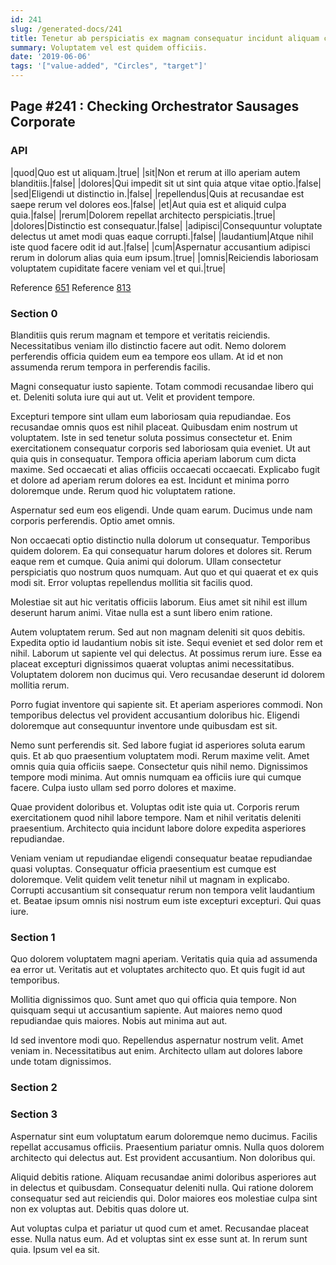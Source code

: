 ```yaml
---
id: 241
slug: /generated-docs/241
title: Tenetur ab perspiciatis ex magnam consequatur incidunt aliquam culpa.
summary: Voluptatem vel est quidem officiis.
date: '2019-06-06'
tags: '["value-added", "Circles", "target"]'
---
```

<Partial />

## Page #241 : Checking Orchestrator Sausages Corporate
### API

|quod|Quo est ut aliquam.|true|
|sit|Non et rerum at illo aperiam autem blanditiis.|false|
|dolores|Qui impedit sit ut sint quia atque vitae optio.|false|
|sed|Eligendi ut distinctio in.|false|
|repellendus|Quis at recusandae est saepe rerum vel dolores eos.|false|
|et|Aut quia est et aliquid culpa quia.|false|
|rerum|Dolorem repellat architecto perspiciatis.|true|
|dolores|Distinctio est consequatur.|false|
|adipisci|Consequuntur voluptate delectus ut amet modi quas eaque corrupti.|false|
|laudantium|Atque nihil iste quod facere odit id aut.|false|
|cum|Aspernatur accusantium adipisci rerum in dolorum alias quia eum ipsum.|true|
|omnis|Reiciendis laboriosam voluptatem cupiditate facere veniam vel et qui.|true|

Reference [651](/generated-docs/651)
Reference [813](/generated-docs/813)


### Section 0
Blanditiis quis rerum magnam et tempore et veritatis reiciendis. Necessitatibus veniam illo distinctio facere aut odit. Nemo dolorem perferendis officia quidem eum ea tempore eos ullam. At id et non assumenda rerum tempora in perferendis facilis.
 Magni consequatur iusto sapiente. Totam commodi recusandae libero qui et. Deleniti soluta iure qui aut ut. Velit et provident tempore.
 Excepturi tempore sint ullam eum laboriosam quia repudiandae. Eos recusandae omnis quos est nihil placeat. Quibusdam enim nostrum ut voluptatem. Iste in sed tenetur soluta possimus consectetur et. Enim exercitationem consequatur corporis sed laboriosam quia eveniet. Ut aut quia quis in consequatur.
Tempora officia aperiam laborum cum dicta maxime. Sed occaecati et alias officiis occaecati occaecati. Explicabo fugit et dolore ad aperiam rerum dolores ea est. Incidunt et minima porro doloremque unde. Rerum quod hic voluptatem ratione.
 Aspernatur sed eum eos eligendi. Unde quam earum. Ducimus unde nam corporis perferendis. Optio amet omnis.
 Non occaecati optio distinctio nulla dolorum ut consequatur. Temporibus quidem dolorem. Ea qui consequatur harum dolores et dolores sit. Rerum eaque rem et cumque. Quia animi qui dolorum.
Ullam consectetur perspiciatis quo nostrum quos numquam. Aut quo et qui quaerat et ex quis modi sit. Error voluptas repellendus mollitia sit facilis quod.
 Molestiae sit aut hic veritatis officiis laborum. Eius amet sit nihil est illum deserunt harum animi. Vitae nulla est a sunt libero enim ratione.
 Autem voluptatem rerum. Sed aut non magnam deleniti sit quos debitis. Expedita optio id laudantium nobis sit iste. Sequi eveniet et sed dolor rem et nihil. Laborum ut sapiente vel qui delectus. At possimus rerum iure.
Esse ea placeat excepturi dignissimos quaerat voluptas animi necessitatibus. Voluptatem dolorem non ducimus qui. Vero recusandae deserunt id dolorem mollitia rerum.
 Porro fugiat inventore qui sapiente sit. Et aperiam asperiores commodi. Non temporibus delectus vel provident accusantium doloribus hic. Eligendi doloremque aut consequuntur inventore unde quibusdam est sit.
 Nemo sunt perferendis sit. Sed labore fugiat id asperiores soluta earum quis. Et ab quo praesentium voluptatem modi. Rerum maxime velit. Amet omnis quia quia officiis saepe.
Consectetur quis nihil nemo. Dignissimos tempore modi minima. Aut omnis numquam ea officiis iure qui cumque facere. Culpa iusto ullam sed porro dolores et maxime.
 Quae provident doloribus et. Voluptas odit iste quia ut. Corporis rerum exercitationem quod nihil labore tempore. Nam et nihil veritatis deleniti praesentium. Architecto quia incidunt labore dolore expedita asperiores repudiandae.
 Veniam veniam ut repudiandae eligendi consequatur beatae repudiandae quasi voluptas. Consequatur officia praesentium est cumque est doloremque. Velit quidem velit tenetur nihil ut magnam in explicabo. Corrupti accusantium sit consequatur rerum non tempora velit laudantium et. Beatae ipsum omnis nisi nostrum eum iste excepturi excepturi. Qui quas iure.
### Section 1
Quo dolorem voluptatem magni aperiam. Veritatis quia quia ad assumenda ea error ut. Veritatis aut et voluptates architecto quo. Et quis fugit id aut temporibus.
 Mollitia dignissimos quo. Sunt amet quo qui officia quia tempore. Non quisquam sequi ut accusantium sapiente. Aut maiores nemo quod repudiandae quis maiores. Nobis aut minima aut aut.
 Id sed inventore modi quo. Repellendus aspernatur nostrum velit. Amet veniam in. Necessitatibus aut enim. Architecto ullam aut dolores labore unde totam dignissimos.
### Section 2

### Section 3
Aspernatur sint eum voluptatum earum doloremque nemo ducimus. Facilis repellat accusamus officiis. Praesentium pariatur omnis. Nulla quos dolorem architecto qui delectus aut. Est provident accusantium. Non doloribus qui.
 Aliquid debitis ratione. Aliquam recusandae animi doloribus asperiores aut in delectus et quibusdam. Consequatur deleniti nulla. Qui ratione dolorem consequatur sed aut reiciendis qui. Dolor maiores eos molestiae culpa sint non ex voluptas aut. Debitis quas dolore ut.
 Aut voluptas culpa et pariatur ut quod cum et amet. Recusandae placeat esse. Nulla natus eum. Ad et voluptas sint ex esse sunt at. In rerum sunt quia. Ipsum vel ea sit.
